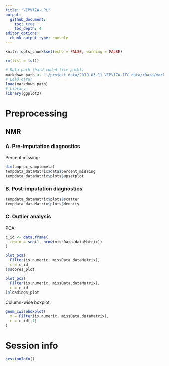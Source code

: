 ```yaml
---
title: "VIPVIZA-LPL"
output:
  github_document:
    toc: true
    toc_depth: 4
editor_options: 
  chunk_output_type: console
---
```


```r
knitr::opts_chunk$set(echo = FALSE, warning = FALSE)
```

```r
rm(list = ls())
```

```r
# Data path (hard coded file path).
markdown_path <- "~/projekt_data/2019-03-11_VIPVIZA-ITC_data/rData/markdown.RData"
# Load data:
load(markdown_path)
# Library
library(ggplot2)
```

# Preprocessing
## NMR
### A. Pre-imputation diagnostics

Percent missing:

```r
dim(unproc_samplemeta)
tempdata_dataMatrix$data$percent_missing
tempdata_dataMatrix$plots$upsetplot
```

### B. Post-imputation diagnostics

```r
tempdata_dataMatrix$plots$scatter
tempdata_dataMatrix$plots$density
```

### C. Outlier analysis

PCA:

```r
c_id <- data.frame(
  row_n = seq(1, nrow(missData.dataMatrix))
)

plot_pca(
  Filter(is.numeric, missData.dataMatrix),
  c = c_id
)$scores_plot

plot_pca(
  Filter(is.numeric, missData.dataMatrix),
  c = c_id
)$loadings_plot
```


Column-wise boxplot:

```r
geom_cwiseboxplot(
  x = Filter(is.numeric, missData.dataMatrix),
  c = c_id[,1]
)
```

# Session info
```r
sessionInfo()
```